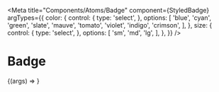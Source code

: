 
<Meta
  title="Components/Atoms/Badge"
  component={StyledBadge}
  argTypes={{
    color: {
      control: {
        type: 'select',
      },
      options: [
        'blue',
        'cyan',
        'green',
        'slate',
        'mauve',
        'tomato',
        'violet',
        'indigo',
        'crimson',
      ],
    },
    size: {
      control: {
        type: 'select',
      },
      options: [
        'sm',
        'md',
        'lg',
      ],
    },
  }}
/>


# Badge

<Canvas>
  <Story
    name="Badge"
    args={{
      size: 'md',
      color: 'slate',
      children: 'Hello World!',
    }}
  >
    {(args) => <Badge {...args} />}
  </Story>
</Canvas>


<ArgsTable story="Badge" />
